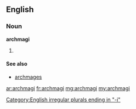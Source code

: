 ==English==

===Noun===
'''archmagi''' {{p}}

# {{irregular plural of|archmage}}

====See also====
* [[archmages]]

[[Category:English irregular plurals ending in "-i"]]

[[ar:archmagi]]
[[fr:archmagi]]
[[mg:archmagi]]
[[my:archmagi]]